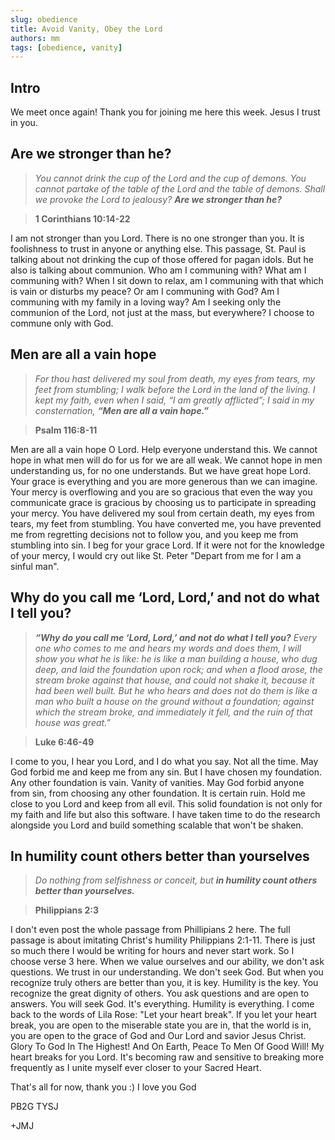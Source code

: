 ```yaml
---
slug: obedience
title: Avoid Vanity, Obey the Lord
authors: mm
tags: [obedience, vanity]
---
```


## Intro

We meet once again! Thank you for joining me here this week. 
Jesus I trust in you.

## Are we stronger than he?

>  *You cannot drink the cup of the Lord and the cup of demons. 
You cannot partake of the table of the Lord and the table of demons. 
Shall we provoke the Lord to jealousy?* ***Are we stronger than he?***

> **1 Corinthians 10:14-22**

I am not stronger than you Lord. There is no one stronger than you. It is foolishness to trust in anyone or anything else. 
This passage, St. Paul is talking about not drinking the cup of those
offered for pagan idols. But he also is talking about communion. Who am I communing with? What am I communing with? When I sit down to relax, 
am I communing with that which is vain or disturbs my peace? Or am I communing with God? Am I communing with my family in a loving way? Am I 
seeking only the communion of the Lord, not just at the mass, but everywhere? I choose to commune only with God.

## Men are all a vain hope


> *For thou hast delivered my soul from death,
    my eyes from tears,
    my feet from stumbling;
 I walk before the Lord
    in the land of the living.
 I kept my faith, even when I said,
    “I am greatly afflicted”;
 I said in my consternation,*
    ***“Men are all a vain hope.”***

> **Psalm 116:8-11** 

Men are all a vain hope O Lord. Help everyone understand this. We cannot hope in what men will do for us for we are all weak. We cannot hope in 
men understanding us, for no one understands. But we have great hope Lord. Your grace is everything and you are more generous than we can imagine.
Your mercy is overflowing and you are so gracious that even the way you communicate grace is gracious by choosing us to participate in spreading your mercy.
You have delivered my soul from certain death, my eyes from tears, my feet from stumbling. You have converted me, you have
prevented me from regretting decisions not to follow you, and you keep me from stumbling into sin. I beg for your grace Lord. If it were not
for the knowledge of your mercy, I would cry out like St. Peter "Depart from me for I am a sinful man". 

## Why do you call me ‘Lord, Lord,’ and not do what I tell you?

> ***“Why do you call me ‘Lord, Lord,’ and not do what I tell you?*** *Every one who comes to me and hears my words and does them, 
I will show you what he is like: he is like a man building a house, who dug deep, and laid the foundation upon rock; 
and when a flood arose, the stream broke against that house, and could not shake it, because it had been well built. 
But he who hears and does not do them is like a man who built a house on the ground without a foundation; against which the stream broke, 
and immediately it fell, and the ruin of that house was great.”*

> **Luke 6:46-49**

I come to you, I hear you Lord, and I do what you say. Not all the time. May God forbid me and keep me from any sin. But I have chosen my foundation.
Any other foundation is vain. Vanity of vanities. May God forbid anyone from sin, from choosing any other foundation. It is certain ruin. Hold me close to 
you Lord and keep from all evil. This solid foundation is not only for my faith and life but also this software. I have taken time to do the research
alongside you Lord and build something scalable that won't be shaken. 

## In humility count others better than yourselves

> *Do nothing from selfishness or conceit, but* ***in humility count others better than yourselves.*** 

> **Philippians 2:3**

I don't even post the whole passage from Phillipians 2 here. The full passage is about imitating Christ's humility Philippians 2:1-11. There is just
so much there I would be writing for hours and never start work. So I choose verse 3 here. When we value ourselves and our ability, we don't ask questions.
We trust in our understanding. We don't seek God. But when you recognize truly others are better than you, it is key. Humility is the key. You recognize the 
great dignity of others. You ask questions and are open to answers. You will seek God. It's everything. Humility is everything. I come back to the words
of Lila Rose: "Let your heart break". If you let your heart break, you are open to the miserable state you are in, that the world is in, you are open to 
the grace of God and Our Lord and savior Jesus Christ. Glory To God In The Highest! And On Earth, Peace To Men Of Good Will! My heart breaks for you Lord.
It's becoming raw and sensitive to breaking more frequently as I unite myself ever closer to your Sacred Heart. 

 That's all for now, thank you :) I love you God

 PB2G TYSJ

 +JMJ